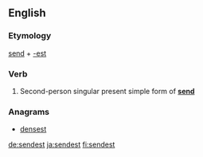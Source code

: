 ==English==

===Etymology===
[[send]] + [[-est]]

===Verb===
{{en-verb form}}

# {{context|archaic|lang=en}} Second-person singular present simple form of '''[[send]]'''

===Anagrams===
* [[densest#English|densest]]

[[de:sendest]]
[[ja:sendest]]
[[fi:sendest]]